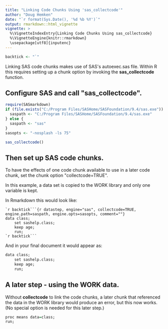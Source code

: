 ```yaml
---
title: "Linking Code Chunks Using 'sas_collectcode'"
author: "Doug Hemken"
date: "`r format(Sys.Date(), '%d %b %Y')`"
output: rmarkdown::html_vignette
vignette: >
  %\VignetteIndexEntry{Linking Code Chunks Using sas_collectcode}
  %\VignetteEngine{knitr::rmarkdown}
  \usepackage[utf8]{inputenc}
---
```


```r
backtick <- "`"
```
Linking SAS code chunks makes use of SAS\'s autoexec.sas
file.  Within R this requires setting up a chunk option
by invoking the **sas_collectcode** function.

## Configure SAS and call \"sas_collectcode\".
```r
require(SASmarkdown)
if (file.exists("C:/Program Files/SASHome/SASFoundation/9.4/sas.exe")) {
  saspath <- "C:/Program Files/SASHome/SASFoundation/9.4/sas.exe"
} else {
  saspath <- "sas"
}
sasopts <- "-nosplash -ls 75"

sas_collectcode()
```
## Then set up SAS code chunks.
To have the effects of one code chunk available to use in a later
code chunk, set the chunk option \"collectcode=TRUE\".

In this example, a data set is copied to the WORK library
and only one variable is kept.

In Rmarkdown this would look like:

    `r backtick```{r datastep, engine="sas", collectcode=TRUE, engine.path=saspath, engine.opts=sasopts, comment=""}
    data class;
        set sashelp.class;
        keep age;
        run;
    `r backtick```

And in your final document it would appear as:
```r
data class;
    set sashelp.class;
    keep age;
    run;
```
## A later step - using the WORK data.
Without **collectcode** to link the code chunks, a later
chunk that referenced the data in the WORK library would
produce an error, but this now works.  (No special option
is needed for this later step.)
```r
proc means data=class;
run;
```
